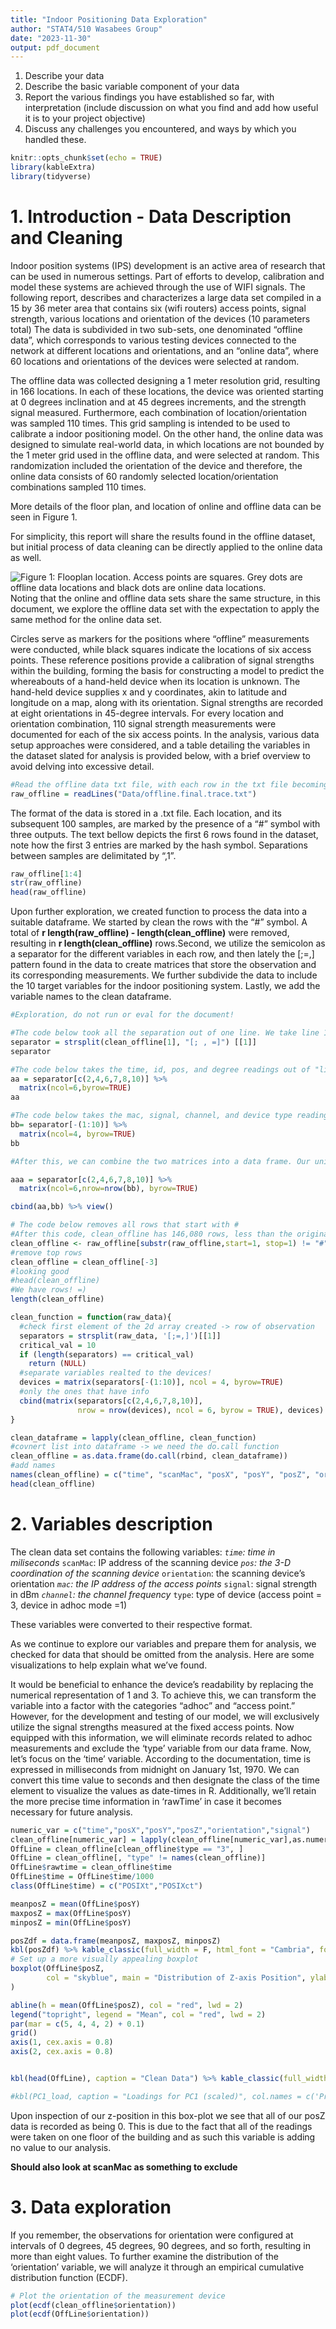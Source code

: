 ```yaml
---
title: "Indoor Positioning Data Exploration"
author: "STAT4/510 Wasabees Group"
date: "2023-11-30"
output: pdf_document
---
```


1. Describe your data
2. Describe the basic variable component of your data
3. Report the various findings you have established so far, with interpretation (include discussion on what you find and add how useful it is to your project objective)
4. Discuss any challenges you encountered, and ways by which you handled these.

```r
knitr::opts_chunk$set(echo = TRUE)
library(kableExtra)
library(tidyverse)
```

# 1. Introduction - Data Description and Cleaning

Indoor position systems (IPS) development is an active area of research that can be used in numerous settings. Part of efforts to develop, calibration and model these systems are achieved through the use of WIFI signals. The following report, describes and characterizes a large data set compiled in a 15 by 36 meter area that contains six (wifi routers) access points, signal strength, various locations and orientation of the devices (10 parameters total)
The data is subdivided in two sub-sets, one denominated "offline data", which corresponds to various testing devices connected to the network at different locations and orientations, and an "online data", where 60 locations and orientations of the devices were selected at random.

The offline data was collected designing a 1 meter resolution grid, resulting in 166 locations. In each of these locations, the device was oriented starting at 0 degrees inclination and at 45 degrees increments, and the strength signal measured. Furthermore, each combination of location/orientation was sampled 110 times. This grid sampling is intended to be used to calibrate a indoor positioning model. On the other hand, the online data was designed to simulate real-world data, in which locations are not bounded by the 1 meter grid used in the offline data, and were selected at random. This randomization included the orientation of the device and therefore, the online data consists of 60 randomly selected location/orientation combinations sampled 110 times. 

More details of the floor plan, and location of online and offline data can be seen in Figure 1.


For simplicity, this report will share the results found in the offline dataset, but initial process of data cleaning can be directly applied to the online data as well. 


![Figure 1: Flooplan location. Access points are squares. Grey dots are offline data locations and black dots are online data locations.](data/floorplan.jpg)
Noting that the online and offline data sets share the same structure, in this document, we explore the offline data set with the expectation to apply the same method for the online data set.

Circles serve as markers for the positions where "offline" measurements were conducted, while black squares indicate the locations of six access points. These reference positions provide a calibration of signal strengths within the building, forming the basis for constructing a model to predict the whereabouts of a hand-held device when its location is unknown. The hand-held device supplies x and y coordinates, akin to latitude and longitude on a map, along with its orientation. Signal strengths are recorded at eight orientations in 45-degree intervals. For every location and orientation combination, 110 signal strength measurements were documented for each of the six access points. In the analysis, various data setup approaches were considered, and a table detailing the variables in the dataset slated for analysis is provided below, with a brief overview to avoid delving into excessive detail.

```r

#Read the offline data txt file, with each row in the txt file becoming a text string
raw_offline = readLines("Data/offline.final.trace.txt")
```


The format of the data is stored in a .txt file. Each location, and its subsequent 100 samples, are marked by the presence of a "#" symbol with three outputs.
The text bellow depicts the first 6 rows found in the dataset, note how the first 3 entries are marked by the hash symbol. Separations between samples are delimitated by ",1". 

```r

raw_offline[1:4]
str(raw_offline) 
head(raw_offline)

```

Upon further exploration, we created function to process the data into a suitable dataframe. We started by clean the rows with the "#" symbol. A total of **r length(raw_offline) - length(clean_offline)** were removed, resulting in **r length(clean_offline)** rows.Second, we utilize the semicolon as a separator for the different variables in each row, and then lately the [;=,] pattern found in the data to create matrices that store the observation and its corresponding measurements. We further subdivide the data to include the 10 target variables for the indoor positioning system. Lastly, we add the variable names to the clean dataframe. 

```r

#Exploration, do not run or eval for the document!

#The code below took all the separation out of one line. We take line 1 as an example and our separators are ; , and =
separator = strsplit(clean_offline[1], "[; , =]") [[1]]
separator

#The code below takes the time, id, pos, and degree readings out of "line" and arrange them in a matrix
aa = separator[c(2,4,6,7,8,10)] %>% 
  matrix(ncol=6,byrow=TRUE)
aa

#The code below takes the mac, signal, channel, and device type reading out of "line" and arrange them in a matrix
bb= separator[-(1:10)] %>%
  matrix(ncol=4, byrow=TRUE)
bb

#After this, we can combine the two matrices into a data frame. Our unit of analysis is signal strength, which mean each signal strength value needs to be one single observation. So to combine the data, we need to duplicate `a` by the number of rows in `b`.

aaa = separator[c(2,4,6,7,8,10)] %>% 
  matrix(ncol=6,nrow=nrow(bb), byrow=TRUE)

cbind(aa,bb) %>% view()
```

```r

# The code below removes all rows that start with #
#After this code, clean_offline has 146,080 rows, less than the original 151,392 rows
clean_offline <- raw_offline[substr(raw_offline,start=1, stop=1) != "#"]
#remove top rows 
clean_offline = clean_offline[-3]
#looking good
#head(clean_offline)
#We have rows! =)
length(clean_offline)

clean_function = function(raw_data){
  #check first element of the 2d array created -> row of observation
  separators = strsplit(raw_data, '[;=,]')[[1]]
  critical_val = 10
  if (length(separators) == critical_val)
    return (NULL)
  #separate variables realted to the devices!
  devices = matrix(separators[-(1:10)], ncol = 4, byrow=TRUE)
  #only the ones that have info
  cbind(matrix(separators[c(2,4,6,7,8,10)], 
               nrow = nrow(devices), ncol = 6, byrow = TRUE), devices)
}

clean_dataframe = lapply(clean_offline, clean_function)
#covnert list into dataframe -> we need the do.call function
clean_offline = as.data.frame(do.call(rbind, clean_dataframe))
#add names
names(clean_offline) = c("time", "scanMac", "posX", "posY", "posZ", "orientation", "mac", "signal", "channel", "type")
head(clean_offline)


```



# 2. Variables description


The clean data set contains the following variables:
*`time`: time in miliseconds
*`scanMac`: IP address of the scanning device
*`pos`: the 3-D coordination of the scanning device
*`orientation`: the scanning device's orientation
*`mac`: the IP address of the access points
*`signal`: signal strength in dBm
*`channel`: the channel frequency
*`type`: type of device (access point = 3, device in adhoc mode =1)  

These variables were converted to their respective format. 

As we continue to explore our variables and prepare them for analysis, we checked for data that should be omitted from the analysis. Here are some visualizations to help explain what we've found.

It would be beneficial to enhance the device's readability by replacing the numerical representation of 1 and 3. To achieve this, we can transform the variable into a factor with the categories "adhoc" and "access point." However, for the development and testing of our model, we will exclusively utilize the signal strengths measured at the fixed access points. Now equipped with this information, we will eliminate records related to adhoc measurements and exclude the 'type' variable from our data frame.
Now, let's focus on the 'time' variable. According to the documentation, time is expressed in milliseconds from midnight on January 1st, 1970. We can convert this time value to seconds and then designate the class of the time element to visualize the values as date-times in R. Additionally, we'll retain the more precise time information in 'rawTime' in case it becomes necessary for future analysis.

```r
numeric_var = c("time","posX","posY","posZ","orientation","signal")
clean_offline[numeric_var] = lapply(clean_offline[numeric_var],as.numeric)
OffLine = clean_offline[clean_offline$type == "3", ]
OffLine = clean_offline[, "type" != names(clean_offline)]
OffLine$rawtime = clean_offline$time
OffLine$time = OffLine$time/1000
class(OffLine$time) = c("POSIXt","POSIXct")

meanposZ = mean(OffLine$posY)
maxposZ = max(OffLine$posY)
minposZ = min(OffLine$posY)

posZdf = data.frame(meanposZ, maxposZ, minposZ)  
kbl(posZdf) %>% kable_classic(full_width = F, html_font = "Cambria", font_size = 10)
# Set up a more visually appealing boxplot
boxplot(OffLine$posZ,
        col = "skyblue", main = "Distribution of Z-axis Position", ylab = "Z-axis Position"
)

abline(h = mean(OffLine$posZ), col = "red", lwd = 2)
legend("topright", legend = "Mean", col = "red", lwd = 2)
par(mar = c(5, 4, 4, 2) + 0.1)
grid()
axis(1, cex.axis = 0.8)
axis(2, cex.axis = 0.8)


kbl(head(OffLine), caption = "Clean Data") %>% kable_classic(full_width = F, html_font = "Cambria", font_size = 10)

#kbl(PC1_load, caption = "Loadings for PC1 (scaled)", col.names = c('Predictor', "Loading Value"))%>% kable_classic(full_width = F, html_font = "Cambria")
```

Upon inspection of our z-position in this box-plot we see that all of our posZ data is recorded as being 0. This is due to the fact that all of the readings were taken on one floor of the building and as such this variable is adding no value to our analysis.

**Should also look at scanMac as something to exclude**


# 3. Data exploration
If you remember, the observations for orientation were configured at intervals of 0 degrees, 45 degrees, 90 degrees, and so forth, resulting in more than eight values. To further examine the distribution of the 'orientation' variable, we will analyze it through an empirical cumulative distribution function (ECDF).
```r
# Plot the orientation of the measurement device
plot(ecdf(clean_offline$orientation))
plot(ecdf(OffLine$orientation))
```
